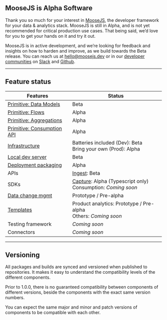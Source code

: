 ## MooseJS is Alpha Software

Thank you so much for your interest in [MooseJS](https://www.moosejs.com/), the developer
framework for your data & analytics stack. MooseJS is still in Alpha, and is not yet recommended
for critical production use cases. That being said, we’d love for you to get your hands on it and try it out.

MooseJS is in active development, and we’re looking for feedback and insights on how to harden and improve,
as we build towards the Beta release. You can reach us at [hello@moosejs.dev](mailto:hello@moosejs.dev) or
in our [developer communities](https://www.moosejs.com/community) on
[Slack](https://join.slack.com/t/moose-community/shared_invite/zt-2fjh5n3wz-cnOmM9Xe9DYAgQrNu8xKxg)
and [Github](https://github.com/514-labs/moose).

---

## Feature status

| Features                                                         | Status                                                                                                    |
| ---------------------------------------------------------------- | --------------------------------------------------------------------------------------------------------- |
| [Primitive: Data Models](../building/data-models/intro)          | Beta                                                                                                      |
| [Primitive: Flows](../building/flows/intro)                      | Alpha                                                                                                     |
| [Primitive: Aggregations](../building/aggregations/intro)        | Alpha                                                                                                     |
| [Primitive: Consumption API](../building/consumption-apis/intro) | Alpha                                                                                                     |
| [Infrastructure](../getting-started/architecture)                | Batteries included (Dev): Beta <br/> Bring your own (Prod): Alpha                                         |
| [Local dev server](../getting-started/new-project)               | Beta                                                                                                      |
| [Deployment packaging](../deploying/summary)                     | Alpha                                                                                                     |
| APIs                                                             | [Ingest](../building/data-models/capture-data): Beta                                                      |
| SDKs                                                             | [Capture](../building/data-models/capture-data): Alpha (Typescript only) <br/> Consumption: _Coming soon_ |
| [Data change mgmt](../building/dcm/introduction)                 | Prototype / Pre-alpha                                                                                     |
| [Templates](https://moosejs.com/templates)                       | Product analytics: Prototype / Pre-alpha <br/> Others: _Coming soon_                                      |
| Testing framework                                                | _Coming soon_                                                                                             |
| Connectors                                                       | _Coming soon_                                                                                             |

---

## Versioning

All packages and builds are synced and versioned when published to repositories. It makes it easy to understand
the compatibility levels of the different components.

Prior to 1.0.0, there is no guaranteed compatibility between components of different versions, beside the
components with the exact same version numbers.

You can expect the same major and minor and patch versions of components to be compatible with each other.
